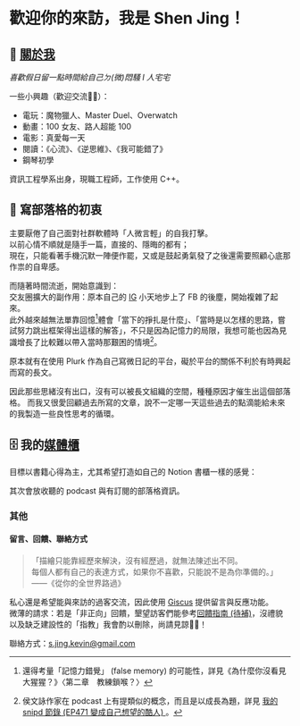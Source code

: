 # 歡迎你的來訪，我是 Shen Jing！

## 👦 [關於我](shenjing.me)

*喜歡假日留一點時間給自己ㄉ(微)悶騷 I 人宅宅*  

一些小興趣（歡迎交流🫶🏻）：  

- 電玩：魔物獵人、Master Duel、Overwatch
- 動畫：100 女友、路人超能 100  
- 電影：真愛每一天  
- 閱讀：《心流》、《逆思維》、《我可能錯了》  
- 鋼琴初學  

資訊工程學系出身，現職工程師，工作使用 C++。

## 📝 寫部落格的初衷

主要厭倦了自己面對社群軟體時「人微言輕」的自我打擊。  
以前心情不順就是隨手一篇，直接的、隱晦的都有；  
現在，只能看著手機沉默一陣便作罷，又或是鼓起勇氣發了之後還需要照顧心底那作祟的自卑感。

而隨著時間流逝，開始意識到：  
交友圈擴大的副作用：原本自己的 [IG](shenjing.me) 小天地步上了 FB 的後塵，開始複雜了起來。  
此外越來越無法單靠回憶[^false_memory]體會「當下的掙扎是什麼」、「當時是以怎樣的思路，嘗試努力跳出框架得出這樣的解答」，不只是因為記憶力的局限，我想可能也因為見識增長了比較難以帶入當時那艱困的情境[^Houwenyong]。  

原本就有在使用 Plurk 作為自己寫微日記的平台，礙於平台的關係不利於有時興起而寫的長文。

因此那些思緒沒有出口，沒有可以被長文組織的空間，種種原因才催生出這個部落格。
而我又很愛回顧過去所寫的文章，說不一定哪一天這些過去的點滴能給未來的我製造一些良性思考的循環。

## 🗄️ 我的[媒體櫃](shenjing.me)

目標以書籍心得為主，尤其希望打造如自己的 Notion 書櫃一樣的感覺：

其次會放收聽的 podcast 與有訂閱的部落格資訊。

### 其他

#### 留言、回饋、聯絡方式

> 「描繪只能靠經歷來解決，沒有經歷過，就無法陳述出不同。  
> 每個人都有自己的表達方式，如果你不喜歡，只能說不是為你準備的。」——《從你的全世界路過》

私心還是希望能與來訪的過客交流，因此使用 [Giscus](https://giscus.app/zh-TW) 提供留言與反應功能。  
微薄的請求：若是「非正向」回饋，墾望訪客們能參考[回饋指南 (待補)](shenjing.me)，沒禮貌以及缺乏建設性的「指教」我會酌以刪除，尚請見諒🙇‍♂️！

聯絡方式：s.jing.kevin@gmail.com

[^Houwenyong]: 侯文詠作家在 podcast 上有提類似的概念，而且是以成長為題，詳見 [我的 snipd 節錄 (EP471 變成自己想望的酷人) ](https://share.snipd.com/snip/9f3bd05d-fb06-40b2-8009-4a952d1416a2)。

[^false_memory]: 還得考量「記憶力錯覺」 (false memory) 的可能性，詳見《為什麼你沒看見大猩猩？》〈第二章　教練鎖喉？〉
